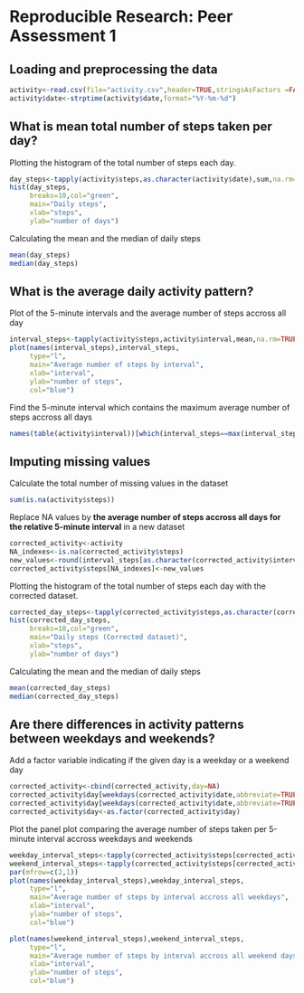 # Reproducible Research: Peer Assessment 1


## Loading and preprocessing the data
```r
activity<-read.csv(file="activity.csv",header=TRUE,stringsAsFactors =FALSE)
activity$date<-strptime(activity$date,format="%Y-%m-%d")
```

## What is mean total number of steps taken per day?
Plotting the histogram of the total number of steps each day.
```r
day_steps<-tapply(activity$steps,as.character(activity$date),sum,na.rm=TRUE)
hist(day_steps,
     breaks=10,col="green",  
     main="Daily steps",  
     xlab="steps",  
     ylab="number of days")
```

Calculating the mean and the median of daily steps
```r
mean(day_steps)
median(day_steps)
```


## What is the average daily activity pattern?
Plot of the 5-minute intervals and the average number of steps accross all day
```r
interval_steps<-tapply(activity$steps,activity$interval,mean,na.rm=TRUE)
plot(names(interval_steps),interval_steps,
     type="l",
     main="Average number of steps by interval",
     xlab="interval",
     ylab="number of steps",
     col="blue")
```

Find the 5-minute interval which contains the maximum average number of steps accross all days
```r
names(table(activity$interval))[which(interval_steps==max(interval_steps))]
```

## Imputing missing values
Calculate the total number of missing values in the dataset
```r
sum(is.na(activity$steps))
```

Replace NA values by **the average number of steps accross all days for the relative 5-minute interval** in a new dataset
```r
corrected_activity<-activity
NA_indexes<-is.na(corrected_activity$steps)
new_values<-round(interval_steps[as.character(corrected_activity$interval[NA_indexes])],0)
corrected_activity$steps[NA_indexes]<-new_values

```

Plotting the histogram of the total number of steps each day with the corrected dataset.
```r
corrected_day_steps<-tapply(corrected_activity$steps,as.character(corrected_activity$date),sum)
hist(corrected_day_steps,
     breaks=10,col="green",  
     main="Daily steps (Corrected dataset)",  
     xlab="steps",  
     ylab="number of days")
```

Calculating the mean and the median of daily steps
```r
mean(corrected_day_steps)
median(corrected_day_steps)
```

## Are there differences in activity patterns between weekdays and weekends?
Add a factor variable indicating if the given day is a weekday or a weekend day
```r
corrected_activity<-cbind(corrected_activity,day=NA)
corrected_activity$day[weekdays(corrected_activity$date,abbreviate=TRUE) %in% c("Lun","Mar","Mer","Jeu","Ven")]<-"weekday"
corrected_activity$day[weekdays(corrected_activity$date,abbreviate=TRUE) %in% c("Sam","Dim")]<-"weekend"
corrected_activity$day<-as.factor(corrected_activity$day)
```

Plot the panel plot comparing the average number of steps taken per 5-minute interval accross weekdays and weekends
```r
weekday_interval_steps<-tapply(corrected_activity$steps[corrected_activity$day=="weekday"],corrected_activity$interval[corrected_activity$day=="weekday"],mean)
weekend_interval_steps<-tapply(corrected_activity$steps[corrected_activity$day=="weekend"],corrected_activity$interval[corrected_activity$day=="weekend"],mean)
par(mfrow=c(2,1))
plot(names(weekday_interval_steps),weekday_interval_steps,
     type="l",
     main="Average number of steps by interval accross all weekdays",
     xlab="interval",
     ylab="number of steps",
     col="blue")

plot(names(weekend_interval_steps),weekend_interval_steps,
     type="l",
     main="Average number of steps by interval accross all weekend days",
     xlab="interval",
     ylab="number of steps",
     col="blue")
```

